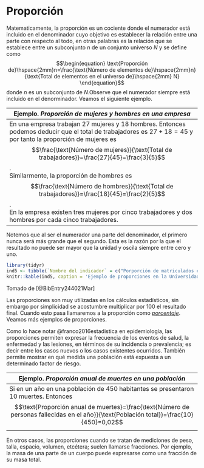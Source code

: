 # Proporción {#proporción}

Matematicamente, la proporción es un cociente donde el numerador está incluido en el denominador cuyo objetivo es establecer la relación entre una parte con respecto al todo, en otras palabras es la relación que se establece entre un subconjunto $n$ de un conjunto universo $N$ y se define como
$$\begin{equation}
\text{Proporción de}\hspace{2mm}n=\frac{\text{Número de elementos de}\hspace{2mm}n}{\text{Total de elementos en el universo de}\hspace{2mm} N}
\end{equation}$$
donde $n$ es un subconjunto de $N$.Observe que el numerador siempre está incluido en el denorminador. Veamos el siguiente ejemplo.

|Ejemplo. *Proporción de mujeres y hombres en una empresa* |
|--------------------------------------------------------------------|
|En una empresa trabajan  27 mujeres y 18 hombres. Entonces podemos deducir que el total de trabajadores es $27+18=45$ y por tanto la proporción de mujeres es <br> $$\frac{\text{Número de mujeres}}{\text{Total de trabajadores}}=\frac{27}{45}=\frac{3}{5}$$.<br> Similarmente, la proporción de hombres es <br>$$\frac{\text{Número de hombres}}{\text{Total de trabajadores}}=\frac{18}{45}=\frac{2}{5}$$.  <br> En la empresa existen tres mujeres por cinco trabajadores y dos hombres por cada cinco trabajadores.|

Notemos que al ser el numerador una parte del denominador, el primero
nunca será más grande que el segundo. Esta es la razón por la que el resultado no puede ser mayor que la unidad y oscila siempre entre cero y uno. 

```r
library(tidyr)
ind5 <- tibble(`Nombre del indicador` = c("Porporción de matriculados extranjeros de pregrado en la universidad en el período $2020-I$","Proporción de matriculados de pregrado en el área de ciencias sociales y humanas de la universidad en el periodo $2020-I$.","Proporción de aspirantes para pregrado por estrato socioeconómico 2 o menos de la universidad en el período $2019-I$."), `Método de cálculo` = c("Número de  matriculados extranjeros de pregrado en la universidad en el periodo $2020-I$ /Total de estudiantes matriculados de pregrado en el periodo $2020-I$","Número total matriculados de pregrado en el área de ciencias sociales y humanas en el período $2020-I$/Total de estudiantes matriculados de pregrado en el período $2020-I$","Número total de aspirantes para pregrado por estrato socioeconómico 2 o menos en el período $2019-I$/Total de aspirantes para pregrado en el período $2019-I$"), `Procedimiento` = c("${300}/{36.358}=0,008$","${5.946}/{36.358}=0,16$","${48.639}/{82.854}=0,58$ "))
knitr::kable(ind5, caption = 'Ejemplo de proporciones en la Universidad Nacional' )
```
Tomado de [@BibEntry244021Mar]

Las proporciones son muy utilizadas en los cálculos estadísticos, sin embargo por simplicidad se acostumbre multiplicar por 100 el resultado final. Cuando esto pasa llamaremos a la proporción como [*porcentaje*](#porcentaje). Veamos más ejemplos de proporciones.

Como lo hace notar @franco2016estadistica en epidemiología, las proporciones permiten expresar la frecuencia de los eventos de salud, la enfermedad y las lesiones, en términos de su incidencia o prevalencia; es decir entre los casos nuevos o los casos existentes ocurridos. También permite mostrar en qué medida una población está expuesta a un
determinado factor de riesgo.

|Ejemplo. *Proporción anual de muertes en una población* |
|--------------------------------------------------------------------|
|Si en un año en una población de 450 habitantes se presentaron 10 muertes. Entonces <br> $$\text{Proporción anual de muertes}=\frac{\text{Número de personas fallecidas en el año}}{\text{Población total}}=\frac{10}{450}=0,02$$ |

En otros casos, las proporciones cuando se tratan de mediciones de peso, talla, espacio, volumen, etcétera; suelen llamarse fracciones. Por ejemplo, la masa de una parte de un cuerpo puede expresarse como una fracción de su masa total. 

